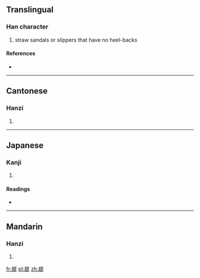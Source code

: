 ==Translingual==

===Han character===
{{Han char|rn=44|rad=尸|as=11|sn=14|four=7728<sub>1</sub>|canj=尸竹人人 (SHOO)}}

# straw sandals or slippers that have no heel-backs

====References====
* {{Han ref|kx=0303.350|dkj=07791|dj=0601.290|hdz=20979.180|uh=5C63|ud=23651|bh=E1A2|bd=57762}}

----

==Cantonese==

===Hanzi===
{{yue-hanzi|jyut=|y=saai2}}

# {{defn|lang=yue|sort=尸11}}

----

==Japanese==

===Kanji===
{{ja-kanji|grade=|rs=尸11}}

# {{defn|lang=ja|sort=尸11}}

====Readings====
* {{ja-readings|on=[[し]] (shi)|kun=[[ぞうり]] (zouri)}}

----

==Mandarin==

===Hanzi===
{{cmn-hanzi|pin=[[xǐ]] ([[xi3]])|wg=hsi<sup>3</sup>}}

# {{defn|lang=cmn|sort=尸11}}

[[fr:屣]]
[[pl:屣]]
[[zh:屣]]